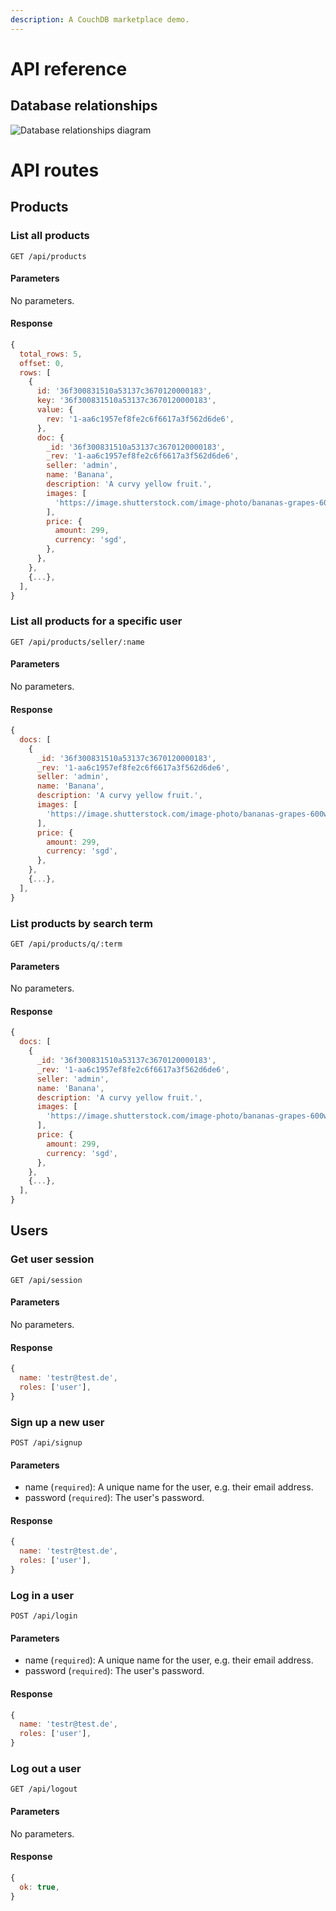 ```yaml
---
description: A CouchDB marketplace demo.
---
```


# API reference

## Database relationships

![Database relationships diagram](./assets/database_relationships.png)

# API routes

## Products

### List all products

`GET /api/products`

#### Parameters

No parameters.

#### Response

```js
{
  total_rows: 5,
  offset: 0,
  rows: [
    {
      id: '36f300831510a53137c3670120000183',
      key: '36f300831510a53137c3670120000183',
      value: {
        rev: '1-aa6c1957ef8fe2c6f6617a3f562d6de6',
      },
      doc: {
        _id: '36f300831510a53137c3670120000183',
        _rev: '1-aa6c1957ef8fe2c6f6617a3f562d6de6',
        seller: 'admin',
        name: 'Banana',
        description: 'A curvy yellow fruit.',
        images: [
          'https://image.shutterstock.com/image-photo/bananas-grapes-600w-518328943.jpg',
        ],
        price: {
          amount: 299,
          currency: 'sgd',
        },
      },
    },
    {...},
  ],
}
```

### List all products for a specific user

`GET /api/products/seller/:name`

#### Parameters

No parameters.

#### Response

```js
{
  docs: [
    {
      _id: '36f300831510a53137c3670120000183',
      _rev: '1-aa6c1957ef8fe2c6f6617a3f562d6de6',
      seller: 'admin',
      name: 'Banana',
      description: 'A curvy yellow fruit.',
      images: [
        'https://image.shutterstock.com/image-photo/bananas-grapes-600w-518328943.jpg',
      ],
      price: {
        amount: 299,
        currency: 'sgd',
      },
    },
    {...},
  ],
}
```

### List products by search term

`GET /api/products/q/:term`

#### Parameters

No parameters.

#### Response

```js
{
  docs: [
    {
      _id: '36f300831510a53137c3670120000183',
      _rev: '1-aa6c1957ef8fe2c6f6617a3f562d6de6',
      seller: 'admin',
      name: 'Banana',
      description: 'A curvy yellow fruit.',
      images: [
        'https://image.shutterstock.com/image-photo/bananas-grapes-600w-518328943.jpg',
      ],
      price: {
        amount: 299,
        currency: 'sgd',
      },
    },
    {...},
  ],
}
```

## Users

### Get user session

`GET /api/session`

#### Parameters

No parameters.

#### Response

```js
{
  name: 'testr@test.de',
  roles: ['user'],
}
```

### Sign up a new user

`POST /api/signup`

#### Parameters

- name (`required`): A unique name for the user, e.g. their email address.
- password (`required`): The user's password.

#### Response

```js
{
  name: 'testr@test.de',
  roles: ['user'],
}
```

### Log in a user

`POST /api/login`

#### Parameters

- name (`required`): A unique name for the user, e.g. their email address.
- password (`required`): The user's password.

#### Response

```js
{
  name: 'testr@test.de',
  roles: ['user'],
}
```

### Log out a user

`GET /api/logout`

#### Parameters

No parameters.

#### Response

```js
{
  ok: true,
}
```
